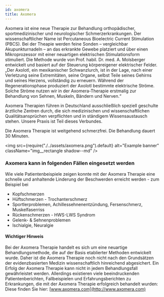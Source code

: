 ---
id: axomera
title: Axomera
---

Axomera ist eine neue Therapie zur Behandlung orthopädischer, sportmedizinischer und neurologischer Schmerzerkrankungen. Der wissenschaftlicher Name ist Percutaneous Bioelectric Current Stimulation (PBCS). Bei der Theapie werden feine Sonden – vergleichbar Akupunkturnadeln – an das erkrankte Gewebe platziert und über einen Mikroprozessor mit einer neuartigen elektrischen Stimulationsform stimuliert. Die Methode wurde von Prof. habil. Dr. med. A. Molsberger entwickelt und basiert auf der Steuerung körpereigener elektrischer Felder. „Der Axolotl, ein mexikanischer Schwanzlurch, ist in der Lage, nach einer Verletzung seine Extremitäten, seine Organe, selbst Teile seines Gehirns und seines Herzens, vollständig zu erneuern. Während der Regenerationsphase produziert der Axolotl bestimmte elektrische Ströme. Solche Ströme nutzen wir in der Axomera-Therapie erstmalig zur Behandlung von Sehnen, Muskeln, Bändern und Nerven.“

Axomera Therapien führen in Deutschland ausschließlich speziell geschulte ärztliche Zentren durch, die sich medizinischen und wissenschaftlichen Qualitätsansprüchen verpflichten und in ständigem Wissensaustausch stehen. Unsere Praxis ist Teil dieses Verbundes.

Die Axomera Therapie ist weitgehend schmerzfrei. Die Behandlung dauert 30 Minuten.

<img
  src={require("./../assets/axomera.png").default}
  alt="Example banner"
  className="img__rectangle shadow--md"
/>

### Axomera kann in folgenden Fällen eingesetzt werden

Wie viele Patientenbeispiele zeigen konnte mit der Axomera Therapie eine schnelle und anhaltende Linderung der Beschwerden erreicht werden - zum Beispiel bei

- Kopfschmerzen
- Hüftschmerzen - Trochanterschmerz
- Sportlerproblemen, Achillessehnenentzündung, Fersenschmerz, Muskelfaserriss
- Rückenschmerzen - HWS-LWS Syndrom
- Gelenk- & Sehnenproblemen
- Ischialgie, Neuralgie

#### Wichtiger Hinweis

Bei der Axomera Therapie handelt es sich um eine neuartige Behandlungsmethode, die auf der Basis etablierter Methoden entwickelt wurde. Daher ist die Axomera Therapie noch nicht nach den Grundsätzen der evidenzbasierten Medizin wissenschaftlich hinreichend abgesichert. Ein Erfolg der Axomera Therapie kann nicht in jedem Behandlungsfall gewährleistet werden. Allerdings existieren viele beeindruckenden Patientenberichten, Fallbeispielen und Erfahrungsberichten zu Erkrankungen, die mit der Axomera Therapie erfolgreich behandelt wurden: Diese finden Sie hier: [www.axomera.com](http://www.axomera.com)
